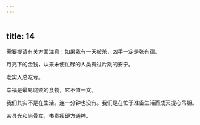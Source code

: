 ```yaml
---
---
---
```

title: 14
---




需要提请有关方面注意：如果我有一天被杀，凶手一定是张有德。





月亮下的金钱，从来未使忙碌的人类有过片刻的安宁。





老实人总吃亏。





幸福是最易腐败的食物，它不值一文。





我们其实不是在生活。连一分钟也没有。我们是在忙于准备生活而成天提心吊胆。





苦县光和尚骨立，书贵瘦硬方通神。